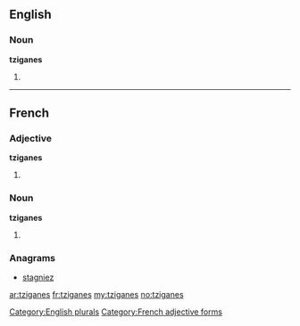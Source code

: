 ==English==

===Noun===
'''tziganes'''

# {{plural of|[[tzigane]]}}

[[Category:English plurals]]
----
==French==

===Adjective===
'''tziganes''' {{m|f|p}}

# {{form of|plural|[[tzigane #French|tzigane]]|lang=fr}}

[[Category:French adjective forms]]

===Noun===
'''tziganes''' {{m|f|p}}

# {{plural of|[[tzigane #French|tzigane]]|lang=fr}}

===Anagrams===
* [[stagniez#French|stagniez]]

[[ar:tziganes]]
[[fr:tziganes]]
[[my:tziganes]]
[[no:tziganes]]